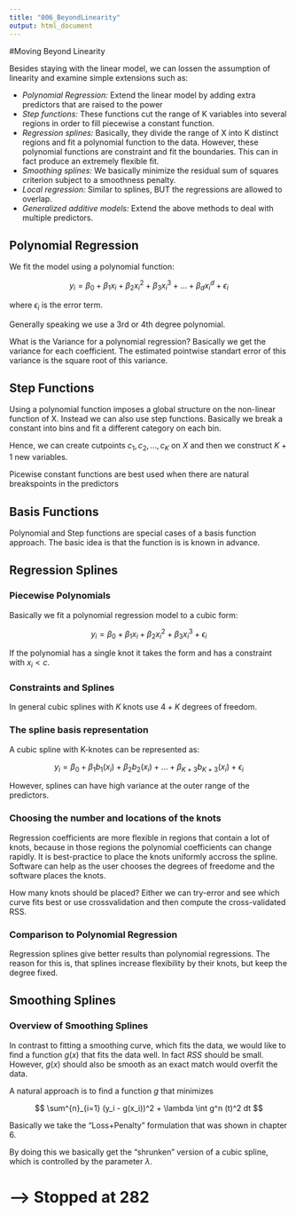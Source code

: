 ```yaml
---
title: "006_BeyondLinearity"
output: html_document
---
```


#Moving Beyond Linearity

Besides staying with the linear model, we can lossen the assumption of linearity and examine simple extensions such as:

* *Polynomial Regression:* Extend the linear model by adding extra predictors that are raised to the power
* *Step functions:* These functions cut the range of K variables into several regions in order to fill piecewise a constant function.
* *Regression splines:* Basically, they divide the range of X into K distinct regions and fit a polynomial function to the data. However, these polynomial functions are constraint and fit the boundaries. This can in fact produce an extremely flexible fit.
* *Smoothing splines:* We basically minimize the residual sum of squares criterion subject to a smoothness penalty.
* *Local regression:* Similar to splines, BUT the regressions are allowed to overlap.
* *Generalized additive models:* Extend the above methods to deal with multiple predictors.

## Polynomial Regression

We fit the model using a polynomial function:

$$
y_i = \beta_0 + \beta_1x_i + \beta_2x_i^2 + \beta_3x_i^3 + ... + \beta_dx_i^d + \epsilon_i
$$

where $\epsilon_i$ is the error term.

Generally speaking we use a 3rd or 4th degree polynomial.

What is the Variance for a polynomial regression? Basically we get the variance for each coefficient. The estimated pointwise standart error of this variance is the square root of this variance. 

## Step Functions

Using a polynomial function imposes a global structure on the non-linear function of X. Instead we can also use step functions. Basically we break a constant into bins and fit a different category on each bin.

Hence, we can create cutpoints $c_1,c_2, ..., c_K$ on $X$ and then we construct $K+1$ new variables.

Picewise constant functions are best used when there are natural breakspoints in the predictors

## Basis Functions

Polynomial and Step functions are special cases of a basis function approach. The basic idea is that the function is is known in advance. 

## Regression Splines

### Piecewise Polynomials

Basically we fit a polynomial regression model to a cubic form:

$$
y_i = \beta_0 + \beta_1x_i + \beta_2x_i^2 + \beta_3x_i^3 + \epsilon_i
$$

If the polynomial has a single knot it takes the form and has a constraint with $x_i < c$.

### Constraints and Splines

In general cubic splines with $K$ knots use $4 + K$ degrees of freedom.

### The spline basis representation

A cubic spline with K-knotes can be represented as:

$$
y_i = \beta_0 + \beta_1b_1(x_i) + \beta_2b_2(x_i) + ... + \beta_{K+3}b_{K+3}(x_i) + \epsilon_i
$$

However, splines can have high variance at the outer range of the predictors.

### Choosing the number and locations of the knots

Regression coefficients are more flexible in regions that contain a lot of knots, because in those regions the polynomial coefficients can change rapidly. It is best-practice to place the knots uniformly accross the spline. Software can help as the user chooses the degrees of freedome and the software places the knots. 

How many knots should be placed?
Either we can try-error and see which curve fits best or use crossvalidation and then compute the cross-validated RSS. 

### Comparison to Polynomial Regression

Regression splines give better results than polynomial regressions. The reason for this is, that splines increase flexibility by their knots, but keep the degree fixed.

## Smoothing Splines

### Overview of Smoothing Splines

In contrast to fitting a smoothing curve, which fits the data, we would like to find a function $g(x)$ that fits the data well. In fact $RSS$ should be small. However, $g(x)$ should also be smooth as an exact match would overfit the data. 

A natural approach is to find a function $g$ that minimizes

$$
\sum^{n}_{i=1} (y_i - g(x_i))^2 + \lambda \int g^n (t)^2 dt
$$

Basically we take the "Loss+Penalty" formulation that was shown in chapter 6. 

By doing this we basically get the "shrunken" version of a cubic spline, which is controlled by the parameter $\lambda$.









# --> Stopped at 282